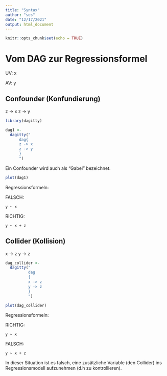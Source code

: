 ```yaml
---
title: "Syntax"
author: "ses"
date: "12/17/2021"
output: html_document
---
```


```r
knitr::opts_chunk$set(echo = TRUE)
```



# Vom DAG zur Regressionsformel


UV: x

AV: y

## Confounder (Konfundierung)


z -> x
z -> y



```r
library(dagitty)
```

```r
dag1 <-
  dagitty("
      dag{
      z -> x
      z -> y
      }
      ")
```

Ein Confounder wird auch als "Gabel" bezeichnet.

```r
plot(dag1)
```


Regressionsformeln:


FALSCH:

`y ~ x`


RICHTIG:

`y ~ x + z`



## Collider (Kollision)


x -> z
y -> z

```r
dag_collider <-
  dagitty("
          dag
          {
          x -> z
          y -> z
          }
          ")
```


```r
plot(dag_collider)
```

Regressionsformeln:

RICHTIG:

`y ~ x`

FALSCH:
 
`y ~ x + z`


In dieser Situation ist es falsch, 
eine zusätzliche Variable (den Collider) ins Regressionsmodell aufzunehmen 
(d.h zu kontrollieren).





